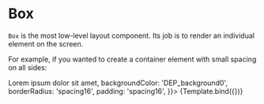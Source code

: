 

<Meta title="WIP/Layout/Box" component={Box} />


# Box

`Box` is the most low-level layout component. Its job is to render an individual element on the screen.

For example, if you wanted to create a container element with small spacing on all sides:

<Canvas>
  <Story
    name="Box"
    args={{
      children: <Text color="DEP_textPrimary">Lorem ipsum dolor sit amet</Text>,
      backgroundColor: 'DEP_background0',
      borderRadius: 'spacing16',
      padding: 'spacing16',
    }}>
    {Template.bind({})}
  </Story>
</Canvas>

<ArgsTable story="Box" />
